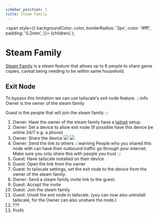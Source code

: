 ```yaml
---
sidebar_position: 1
title: Steam Family
---
```

  <span
    style={{
      backgroundColor: color,
      borderRadius: '2px',
      color: '#fff',
      padding: '0.2rem',
    }}>
    {children}
  </span>
);

# Steam Family
[Steam Family](https://help.steampowered.com/en/faqs/view/054C-3167-DD7F-49D4) is a steam feature that allows up to 6 people to share game copies, caveat being needing to be within same household.

## Exit Node
To bypass this limitation we can use tailscale's exit node feature.
:::info
<Highlight color="#25c2a0">Owner</Highlight> is the owner of the steam family

<Highlight color="#8839ef">Guest</Highlight> is the people that will join the steam family
:::
1. <Highlight color="#25c2a0">Owner</Highlight>: Have the owner of the steam family have a [tailnet](https://tailscale.com/kb/1136/tailnet) setup.
2. <Highlight color="#25c2a0">Owner</Highlight>: Set a device to allow exit node (If possible have this device be online 24/7 e.g. a phone)
3. <Highlight color="#25c2a0">Owner</Highlight>: Share the device
![](../../static/img/tailscale/device-list.png)
![](../../static/img/tailscale/share-menu.png)
4. <Highlight color="#25c2a0">Owner</Highlight>: Send the link to others
:::warning
People who you shared this node with can have their outbound traffic go through your internet. Make sure you only share this with people you trust
:::
5. <Highlight color="#8839ef">Guest</Highlight>: Have tailscale installed on their device
6. <Highlight color="#8839ef">Guest</Highlight>: Open the link from the owner
7. <Highlight color="#8839ef">Guest</Highlight>: In tailscale settings, set the exit node to the device from the owner of the steam family.
8. <Highlight color="#25c2a0">Owner</Highlight>: Send a steam family invite link to the guest.
9. <Highlight color="#8839ef">Guest</Highlight>: Accept the invite
10. <Highlight color="#8839ef">Guest</Highlight>: Join the steam family
10. <Highlight color="#8839ef">Guest</Highlight>: Unset the exit node in tailscale. (you can now also uninstall tailscale, for the <Highlight color="#25c2a0">Owner</Highlight> can also unshare the node.)
11. ???
12. Profit